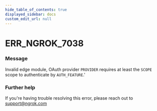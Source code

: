 ```yaml
---
hide_table_of_contents: true
displayed_sidebar: docs
custom_edit_url: null
---
```



# ERR_NGROK_7038

### Message
Invalid edge module, OAuth provider `PROVIDER` requires at least the `SCOPE` scope to authenticate by `AUTH_FEATURE`.'

### Further help
If you're having trouble resolving this error, please reach out to [support@ngrok.com](mailto:support@ngrok.com?subject=Help%20with%20ERR_NGROK_7038)


<ErrorDetails error='err_ngrok_7038' />
